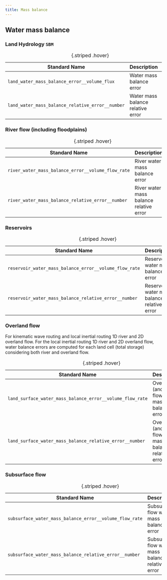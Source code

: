 ```yaml
---
title: Mass balance
---
```

<style>
table {
  table-layout: fixed;
  width: 100%;
}
td, th {
  word-wrap: break-word;
}
</style>

## Water mass balance

### Land Hydrology `SBM`
| Standard Name | Description | Unit |
| --- | -- | - |
| `land_water_mass_balance_error__volume_flux` | Water mass balance error | mm Δt⁻¹ |
| `land_water_mass_balance_relative_error__number` | Water mass balance relative error | - |
: {.striped .hover}

### River flow (including floodplains)
| Standard Name | Description | Unit |
| --- | -- | - |
| `river_water_mass_balance_error__volume_flow_rate` | River water mass balance error | m³ s⁻¹ |
| `river_water_mass_balance_relative_error__number` | River water mass balance relative error | - |
: {.striped .hover}

### Reservoirs
| Standard Name | Description | Unit |
| --- | -- | - |
| `reservoir_water_mass_balance_error__volume_flow_rate` | Reservoir water mass balance error | m³ s⁻¹ |
| `reservoir_water_mass_balance_relative_error__number` | Reservoir water mass balance relative error | - |
: {.striped .hover}

### Overland flow
For kinematic wave routing and local inertial routing 1D river and 2D overland flow. For the
local inertial routing 1D river and 2D overland flow, water balance errors are computed for
each land cell (total storage) considering both river and overland flow.

| Standard Name | Description | Unit |
| --- | -- | - |
| `land_surface_water_mass_balance_error__volume_flow_rate` | Overland (and river) flow water mass balance error | m³ s⁻¹ |
| `land_surface_water_mass_balance_relative_error__number` | Overland (and river) flow water mass balance relative error | - |
: {.striped .hover}

### Subsurface flow
| Standard Name | Description | Unit |
| --- | -- | - |
| `subsurface_water_mass_balance_error__volume_flow_rate` | Subsurface flow water mass balance error | m³ day⁻¹ |
| `subsurface_water_mass_balance_relative_error__number` | Subsurface flow water mass balance relative error | - |
: {.striped .hover}

